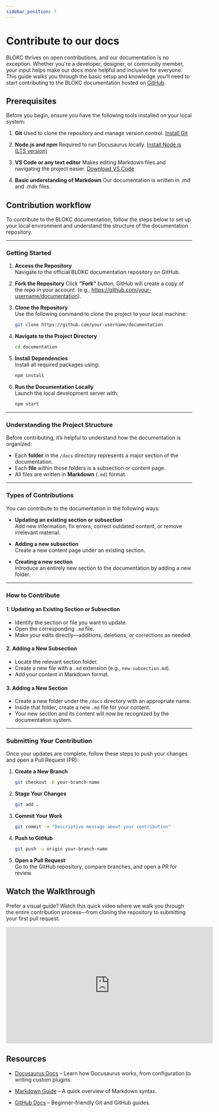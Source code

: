 ```yaml
---
sidebar_position: 7  
---
```


# Contribute to our docs

BLOKC thrives on open contributions, and our documentation is no exception. Whether you're a developer, designer, or community member, your input helps make our docs more helpful and inclusive for everyone.
This guide walks you through the basic setup and knowledge you’ll need to start contributing to the BLOKC documentation hosted on [GitHub](https://github.com/BLOKCapital/documentation).

## Prerequisites
Before you begin, ensure you have the following tools installed on your local system:

1. **Git**
Used to clone the repository and manage version control.
[Install Git](https://git-scm.com/downloads)

2. **Node.js and npm**
Required to run Docusaurus locally.
[Install Node.js (LTS version)](https://nodejs.org/en)

3. **VS Code or any text editor**
Makes editing Markdown files and navigating the project easier.
[Download VS Code](https://code.visualstudio.com/download)

4. **Basic understanding of Markdown**
Our documentation is written in .md and .mdx files.

## Contribution workflow
To contribute to the BLOKC documentation, follow the steps below to set up your local environment and understand the structure of the documentation repository.

---

### Getting Started

1. **Access the Repository**  
   Navigate to the official BLOKC documentation repository on GitHub.

2. **Fork the Repository**
   Click **"Fork"** button, GitHub will create a copy of the repo in your account. (e.g., https://github.com/your-username/documentation).

2. **Clone the Repository**  
   Use the following command to clone the project to your local machine:  
   ```bash
   git clone https://github.com/your-username/documentation
   ```

3. **Navigate to the Project Directory**  
   ```bash
   cd documentation
   ```

4. **Install Dependencies**  
   Install all required packages using:  
   ```bash
   npm install
   ```

5. **Run the Documentation Locally**  
   Launch the local development server with:  
   ```bash
   npm start
   ```

---

### Understanding the Project Structure

Before contributing, it’s helpful to understand how the documentation is organized:

- Each **folder** in the `/docs` directory represents a major section of the documentation.
- Each **file** within those folders is a subsection or content page.
- All files are written in **Markdown** (`.md`) format.

---

### Types of Contributions

You can contribute to the documentation in the following ways:

- **Updating an existing section or subsection**  
  Add new information, fix errors, correct outdated content, or remove irrelevant material.

- **Adding a new subsection**  
  Create a new content page under an existing section.

- **Creating a new section**  
  Introduce an entirely new section to the documentation by adding a new folder.

---

### How to Contribute

#### 1. Updating an Existing Section or Subsection

- Identify the section or file you want to update.
- Open the corresponding `.md` file.
- Make your edits directly—additions, deletions, or corrections as needed.

#### 2. Adding a New Subsection

- Locate the relevant section folder.
- Create a new file with a `.md` extension (e.g., `new-subsection.md`).
- Add your content in Markdown format.

#### 3. Adding a New Section

- Create a new folder under the `/docs` directory with an appropriate name.
- Inside that folder, create a new `.md` file for your content.
- Your new section and its content will now be recognized by the documentation system.

---

### Submitting Your Contribution

Once your updates are complete, follow these steps to push your changes and open a Pull Request (PR):

1. **Create a New Branch**
   ```bash
   git checkout -b your-branch-name
   ```

2. **Stage Your Changes**
   ```bash
   git add .
   ```

3. **Commit Your Work**
   ```bash
   git commit -m "Descriptive message about your contribution"
   ```

4. **Push to GitHub**
   ```bash
   git push -u origin your-branch-name
   ```

5. **Open a Pull Request**  
   Go to the GitHub repository, compare branches, and open a PR for review.


## Watch the Walkthrough
Prefer a visual guide? Watch this quick video where we walk you through the entire contribution process—from cloning the repository to submitting your first pull request.


<iframe
  width="560"
  height="315"
  src="https://www.youtube.com/embed/CMHOX2Wq31g"
  title="YouTube video player"
  frameBorder="0"
  allow="accelerometer; autoplay; clipboard-write; encrypted-media; gyroscope; picture-in-picture"
  allowFullScreen
></iframe>



## Resources
- [Docusaurus Docs](https://docusaurus.io/docs) – Learn how Docusaurus works, from configuration to writing custom plugins.

- [Markdown Guide](https://www.markdownguide.org/cheat-sheet/) – A quick overview of Markdown syntax.

- [GitHub Docs](https://docs.github.com/en/pull-requests/collaborating-with-pull-requests/proposing-changes-to-your-work-with-pull-requests/about-pull-requests) – Beginner-friendly Git and GitHub guides.
